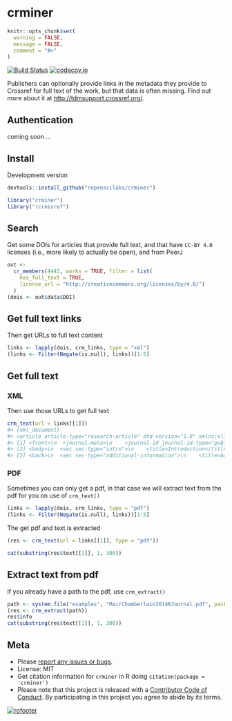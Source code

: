 crminer
=======

```r
knitr::opts_chunk$set(
  warning = FALSE,
  message = FALSE,
  comment = "#>"
)
```

[![Build Status](https://travis-ci.org/ropenscilabs/crminer.svg?branch=master)](https://travis-ci.org/ropenscilabs/crminer)
[![codecov.io](https://codecov.io/github/ropenscilabs/crminer/coverage.svg?branch=master)](https://codecov.io/github/ropenscilabs/crminer?branch=master)

Publishers can optionally provide links in the metadata they provide to Crossref for full text of the work, but that data is often missing. Find out more about it at [http://tdmsupport.crossref.org/](http://tdmsupport.crossref.org/).

## Authentication

coming soon ...

## Install

Development version

```r
devtools::install_github("ropenscilabs/crminer")
```

```r
library("crminer")
library("rcrossref")
```

## Search

Get some DOIs for articles that provide full text, and that have
`CC-BY 4.0` licenses (i.e., more likely to actually be open), and from
PeerJ

```r
out <-
  cr_members(4443, works = TRUE, filter = list(
    has_full_text = TRUE,
    license_url = "http://creativecommons.org/licenses/by/4.0/")
  )
(dois <- out$data$DOI)
```

## Get full text links

Then get URLs to full text content

```r
links <- lapply(dois, crm_links, type = "xml")
(links <- Filter(Negate(is.null), links))[1:5]
```

## Get full text

### XML

Then use those URLs to get full text

```r
crm_text(url = links[[1]])
#> {xml_document}
#> <article article-type="research-article" dtd-version="1.0" xmlns:xlink="http://www.w3.org/1999/xlink" ...
#> [1] <front>\n  <journal-meta>\n    <journal-id journal-id-type="publisher-id">peerj-cs</journal-id>\n ...
#> [2] <body>\n  <sec sec-type="intro">\n    <title>Introduction</title>\n    <p>The question of natural ...
#> [3] <back>\n  <sec sec-type="additional-information">\n    <title>Additional Information and Declarat ...
```

### PDF

Sometimes you can only get a pdf, in that case we will extract text from 
the pdf for you on use of `crm_text()`

```r
links <- lapply(dois, crm_links, type = "pdf")
(links <- Filter(Negate(is.null), links))[1:5]
```

The get pdf and text is extracted

```r
(res <- crm_text(url = links[[1]], type = "pdf"))
```

```r
cat(substring(res$text[[1]], 1, 300))
```

## Extract text from pdf

If you already have a path to the pdf, use `crm_extract()`

```r
path <- system.file("examples", "MairChamberlain2014RJournal.pdf", package = "crminer")
(res <- crm_extract(path))
res$info
cat(substring(res$text[[1]], 1, 300))
```


## Meta

* Please [report any issues or bugs](https://github.com/ropenscilabs/crminer/issues).
* License: MIT
* Get citation information for `crminer` in R doing `citation(package = 'crminer')`
* Please note that this project is released with a [Contributor Code of Conduct](CONDUCT.md). By participating in this project you agree to abide by its terms.

[![rofooter](http://ropensci.org/public_images/github_footer.png)](http://ropensci.org)

